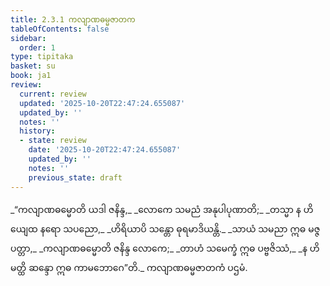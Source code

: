 ```yaml
---
title: 2.3.1 ကလျာဏဓမ္မဇာတက
tableOfContents: false
sidebar:
  order: 1
type: tipitaka
basket: su
book: ja1
review:
  current: review
  updated: '2025-10-20T22:47:24.655087'
  updated_by: ''
  notes: ''
  history:
  - state: review
    date: '2025-10-20T22:47:24.655087'
    updated_by: ''
    notes: ''
    previous_state: draft
---
```



<DynamicBreadcrumb />


<ReviewStatus review={frontmatter.review} showDetails={true} />

<HypothesisAnnotation frontmatter={frontmatter} />

<Division number="41" book="ja1" e="ch" v="22" p="43">

<Paragraph number="406" type="verses" book="ja1">
_“ကလျာဏဓမ္မောတိ ယဒါ ဇနိန္ဒ,_  
_လောကေ သမညံ အနုပါပုဏာတိ;_  
_တသ္မာ န ဟိယျေထ နရော သပညော,_  
_ဟိရိယာပိ သန္တော ဓုရမာဒိယန္တိ._  

</Paragraph>

</Division>
<Division number="42" book="ja1" e="ch" v="22" p="43">

<Paragraph number="407" type="verses" book="ja1">
_သာယံ သမညာ ဣဓ မဇ္ဇ ပတ္တာ,_  
_ကလျာဏဓမ္မောတိ ဇနိန္ဒ လောကေ;_  
_တာဟံ သမေက္ခံ ဣဓ ပဗ္ဗဇိဿံ,_  
_န ဟိ မတ္ထိ ဆန္ဒော ဣဓ ကာမဘောဂေ”တိ._  


</Paragraph>
</Division>

<Paragraph number="408" type="center" book="ja1">
ကလျာဏဓမ္မဇာတကံ ပဌမံ.
</Paragraph>
